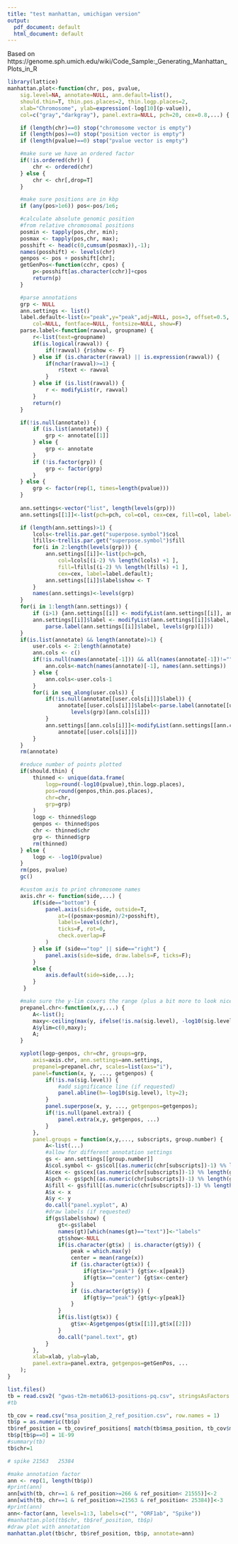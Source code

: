 ```yaml
---
title: "test manhattan, umichigan version"
output:
  pdf_document: default
  html_document: default
---
```


Based on 
https://genome.sph.umich.edu/wiki/Code_Sample:_Generating_Manhattan_Plots_in_R

```r
library(lattice)
manhattan.plot<-function(chr, pos, pvalue, 
	sig.level=NA, annotate=NULL, ann.default=list(),
	should.thin=T, thin.pos.places=2, thin.logp.places=2, 
	xlab="Chromosome", ylab=expression(-log[10](p-value)),
	col=c("gray","darkgray"), panel.extra=NULL, pch=20, cex=0.8,...) {

	if (length(chr)==0) stop("chromosome vector is empty")
	if (length(pos)==0) stop("position vector is empty")
	if (length(pvalue)==0) stop("pvalue vector is empty")

	#make sure we have an ordered factor
	if(!is.ordered(chr)) {
		chr <- ordered(chr)
	} else {
		chr <- chr[,drop=T]
	}

	#make sure positions are in kbp
	if (any(pos>1e6)) pos<-pos/1e6;

	#calculate absolute genomic position
	#from relative chromosomal positions
	posmin <- tapply(pos,chr, min);
	posmax <- tapply(pos,chr, max);
	posshift <- head(c(0,cumsum(posmax)),-1);
	names(posshift) <- levels(chr)
	genpos <- pos + posshift[chr];
	getGenPos<-function(cchr, cpos) {
		p<-posshift[as.character(cchr)]+cpos
		return(p)
	}

	#parse annotations
	grp <- NULL
	ann.settings <- list()
	label.default<-list(x="peak",y="peak",adj=NULL, pos=3, offset=0.5, 
		col=NULL, fontface=NULL, fontsize=NULL, show=F)
	parse.label<-function(rawval, groupname) {
		r<-list(text=groupname)
		if(is.logical(rawval)) {
			if(!rawval) {r$show <- F}
		} else if (is.character(rawval) || is.expression(rawval)) {
			if(nchar(rawval)>=1) {
				r$text <- rawval
			}
		} else if (is.list(rawval)) {
			r <- modifyList(r, rawval)
		}
		return(r)
	}

	if(!is.null(annotate)) {
		if (is.list(annotate)) {
			grp <- annotate[[1]]
		} else {
			grp <- annotate
		} 
		if (!is.factor(grp)) {
			grp <- factor(grp)
		}
	} else {
		grp <- factor(rep(1, times=length(pvalue)))
	}
  
	ann.settings<-vector("list", length(levels(grp)))
	ann.settings[[1]]<-list(pch=pch, col=col, cex=cex, fill=col, label=label.default)

	if (length(ann.settings)>1) { 
		lcols<-trellis.par.get("superpose.symbol")$col 
		lfills<-trellis.par.get("superpose.symbol")$fill
		for(i in 2:length(levels(grp))) {
			ann.settings[[i]]<-list(pch=pch, 
				col=lcols[(i-2) %% length(lcols) +1 ], 
				fill=lfills[(i-2) %% length(lfills) +1 ], 
				cex=cex, label=label.default);
			ann.settings[[i]]$label$show <- T
		}
		names(ann.settings)<-levels(grp)
	}
	for(i in 1:length(ann.settings)) {
		if (i>1) {ann.settings[[i]] <- modifyList(ann.settings[[i]], ann.default)}
		ann.settings[[i]]$label <- modifyList(ann.settings[[i]]$label, 
			parse.label(ann.settings[[i]]$label, levels(grp)[i]))
	}
	if(is.list(annotate) && length(annotate)>1) {
		user.cols <- 2:length(annotate)
		ann.cols <- c()
		if(!is.null(names(annotate[-1])) && all(names(annotate[-1])!="")) {
			ann.cols<-match(names(annotate)[-1], names(ann.settings))
		} else {
			ann.cols<-user.cols-1
		}
		for(i in seq_along(user.cols)) {
			if(!is.null(annotate[[user.cols[i]]]$label)) {
				annotate[[user.cols[i]]]$label<-parse.label(annotate[[user.cols[i]]]$label, 
					levels(grp)[ann.cols[i]])
			}
			ann.settings[[ann.cols[i]]]<-modifyList(ann.settings[[ann.cols[i]]], 
				annotate[[user.cols[i]]])
		}
	}
 	rm(annotate)

	#reduce number of points plotted
	if(should.thin) {
		thinned <- unique(data.frame(
			logp=round(-log10(pvalue),thin.logp.places), 
			pos=round(genpos,thin.pos.places), 
			chr=chr,
			grp=grp)
		)
		logp <- thinned$logp
		genpos <- thinned$pos
		chr <- thinned$chr
		grp <- thinned$grp
		rm(thinned)
	} else {
		logp <- -log10(pvalue)
	}
	rm(pos, pvalue)
	gc()

	#custom axis to print chromosome names
	axis.chr <- function(side,...) {
		if(side=="bottom") {
			panel.axis(side=side, outside=T,
				at=((posmax+posmin)/2+posshift),
				labels=levels(chr), 
				ticks=F, rot=0,
				check.overlap=F
			)
		} else if (side=="top" || side=="right") {
			panel.axis(side=side, draw.labels=F, ticks=F);
		}
		else {
			axis.default(side=side,...);
		}
	 }

	#make sure the y-lim covers the range (plus a bit more to look nice)
	prepanel.chr<-function(x,y,...) { 
		A<-list();
		maxy<-ceiling(max(y, ifelse(!is.na(sig.level), -log10(sig.level), 0)))+.5;
		A$ylim=c(0,maxy);
		A;
	}

	xyplot(logp~genpos, chr=chr, groups=grp,
		axis=axis.chr, ann.settings=ann.settings, 
		prepanel=prepanel.chr, scales=list(axs="i"),
		panel=function(x, y, ..., getgenpos) {
			if(!is.na(sig.level)) {
				#add significance line (if requested)
				panel.abline(h=-log10(sig.level), lty=2);
			}
			panel.superpose(x, y, ..., getgenpos=getgenpos);
			if(!is.null(panel.extra)) {
				panel.extra(x,y, getgenpos, ...)
			}
		},
		panel.groups = function(x,y,..., subscripts, group.number) {
			A<-list(...)
			#allow for different annotation settings
			gs <- ann.settings[[group.number]]
			A$col.symbol <- gs$col[(as.numeric(chr[subscripts])-1) %% length(gs$col) + 1]    
			A$cex <- gs$cex[(as.numeric(chr[subscripts])-1) %% length(gs$cex) + 1]
			A$pch <- gs$pch[(as.numeric(chr[subscripts])-1) %% length(gs$pch) + 1]
			A$fill <- gs$fill[(as.numeric(chr[subscripts])-1) %% length(gs$fill) + 1]
			A$x <- x
			A$y <- y
			do.call("panel.xyplot", A)
			#draw labels (if requested)
			if(gs$label$show) {
				gt<-gs$label
				names(gt)[which(names(gt)=="text")]<-"labels"
				gt$show<-NULL
				if(is.character(gt$x) | is.character(gt$y)) {
					peak = which.max(y)
					center = mean(range(x))
					if (is.character(gt$x)) {
						if(gt$x=="peak") {gt$x<-x[peak]}
						if(gt$x=="center") {gt$x<-center}
					}
					if (is.character(gt$y)) {
						if(gt$y=="peak") {gt$y<-y[peak]}
					}
				}
				if(is.list(gt$x)) {
					gt$x<-A$getgenpos(gt$x[[1]],gt$x[[2]])
				}
				do.call("panel.text", gt)
			}
		},
		xlab=xlab, ylab=ylab, 
		panel.extra=panel.extra, getgenpos=getGenPos, ...
	);
}
```

```r
list.files()
tb = read.csv2( "gwas-t2m-meta0613-positions-pq.csv", stringsAsFactors = F)
#tb
```


```r
tb_cov = read.csv("msa_position_2_ref_position.csv", row.names = 1)
tb$p = as.numeric(tb$p)
tb$ref_position = tb_cov$ref_positions[ match(tb$msa_position, tb_cov$msa_positions  )]
tb$p[tb$p==0] = 1E-99
#summary(tb)
tb$chr=1
```

```r
# spike 21563   25384

#make annotation factor
ann <- rep(1, length(tb$p))
#print(ann)
ann[with(tb, chr==1 & ref_position>=266 & ref_position< 21555)]<-2
ann[with(tb, chr==1 & ref_position>=21563 & ref_position< 25384)]<-3
#print(ann)
ann<-factor(ann, levels=1:3, labels=c("", "ORF1ab", "Spike"))
#manhattan.plot(tb$chr, tb$ref_position, tb$p)
#draw plot with annotation
manhattan.plot(tb$chr, tb$ref_position, tb$p, annotate=ann)
```
